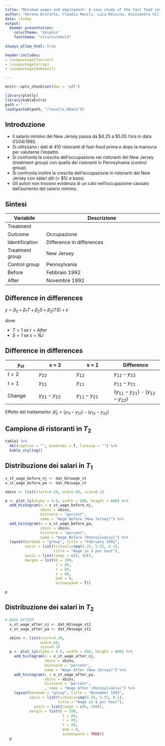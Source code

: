 ---
title: "Minimum wages and employment: A case study of the fast food industry in New Jersey and Pennsylvania"
author: "Verena Brufatto, Claudia Manili, Luca Messina, Alessandro Villa"
date: \today
output: 
  beamer_presentation:
    colortheme: "dolphin"
    fonttheme: "structurebold"
    
always_allow_html: true

header-includes:
- \usepackage{fourier} 
- \usepackage{array}
- \usepackage{makecell}

---

```{r setup, include=FALSE}
knitr::opts_chunk$set(dev = 'pdf')

library(plotly)
library(kableExtra)
path = "."
load(paste0(path, "/results.RData"))

```


## Introduzione

- Il salario minimo del New Jersey passa da \$4.25 a \$5.05 l'ora in data 01/04/1992.
- Si utilizzano i dati di 410 ristoranti di fast-food prima e dopo la manovra per valutarne l'impatto. 
- Si confronta la crescita dell'occupazione nei ristoranti del New Jersey (treatment group) con quella dei ristoranti in Pennsylvania (control group).
- Si confronta inoltre la crescita dell'occupazione in ristoranti del New Jersey con salari alti (> \$5) e bassi. 
- Gli autori non trovano evidenza di un calo nell'occupazione causato dall'aumento del salario minimo. 

## Sintesi

Variabile              | Descrizione
--------------------   | ------------------------------------------------------------
Treatment              |  \makecell{Variazione del salario minimo \\ del New Jersey in aprile 1992} 
Outcome                | Occupazione
Identification         | Difference in differences
Treatment group        | New Jersey
Control group          | Pennsylvania
Before                 | Febbraio 1992
After                  | Novembre 1992

## Difference in differences

$y = \beta_0 + \beta_1 T + \beta_2 S + \beta_3 (TS) + \varepsilon$

dove 

- $T = 1$ se $t = After$
- $S = 1$ se $s = NJ$

## Difference in differences

$y_{st}$       | s = 2             | s = 1             |  Difference
-------------- | ----------------- | ----------------- | ----------------------
$t = 2$        | $y_{22}$          | $y_{12}$          | $y_{12} - y_{22}$
$t = 1$        | $y_{21}$          | $y_{11}$          | $y_{11} - y_{21}$
Change         | $y_{21} - y_{22}$ | $y_{11} - y_{22}$ | $(y_{11} - y_{21})$ - $(y_{12} - y_{22})$

Effetto del trattamento: 
$\hat{\beta}_3 = (y_{11} - y_{21}) - (y_{12} - y_{22})$

## Campione di ristoranti in $T_2$

```{r eval=T, echo=F, include=T, message=F, warning=F}


table1 %>%
  kbl(caption = "", booktabs = T, linesep = "") %>%
  kable_styling() 

```


## Distribuzione dei salari in $T_1$

```{r eval=T, echo=F, include=T, message=F, warning=F, out.height="180%", out.width="170%"}

x_st_wage_before_nj <- dat_NJ$wage_st
x_st_wage_before_pa <- dat_PA$wage_st

xbins <- list(start=4.20, end=5.60, size=0.1)

p <- plot_ly(alpha = 0.6, width = 800, height = 800) %>%
  add_histogram(x = x_st_wage_before_nj, 
                xbins = xbins,
                histnorm = "percent", 
                name = "Wage Before (New Jersey)") %>%
  add_histogram(x = x_st_wage_before_pa, 
                xbins = xbins,
                histnorm = "percent",
                name = "Wage Before (Pennsylvania)") %>%
  layout(barmode = "group", title = "February 1992",
         xaxis = list(tickvals=seq(4.25, 5.55, 0.1),
                      title = "Wage in $ per hour"),
         yaxis = list(range = c(0, 50)),
         margin = list(b = 100, 
                       l = 80, 
                       r = 80, 
                       t = 80, 
                       pad = 0, 
                       autoexpand = T))

p


```


## Distribuzione dei salari in $T_2$

```{r eval=T, echo=F, include=T, message=F, warning=F, out.height="180%", out.width="170%"}

# WAGE AFTEER
  x_st_wage_after_nj <- dat_NJ$wage_st2
  x_st_wage_after_pa <- dat_PA$wage_st2

  xbins <- list(start=4.20,
                end=5.60,
                size=0.1)
  p <- plot_ly(alpha = 0.6, width = 800, height = 800) %>%
    add_histogram(x = x_st_wage_after_nj, 
                  xbins = xbins,
                  histnorm = "percent", 
                  name = "Wage After (New Jersey)") %>%
    add_histogram(x = x_st_wage_after_pa, 
                  xbins = xbins,
                  histnorm = "percent",
                  , name = "Wage After (Pennsylvania)") %>%
    layout(barmode = "group", title = "November 1992",
           xaxis = list(tickvals=seq(4.25, 5.55, 0.1),
                        title = "Wage in $ per hour"),
             yaxis = list(range = c(0, 100)),
           margin = list(b = 100, 
                          l = 80, 
                          r = 80, 
                          t = 80, 
                          pad = 0, 
                          autoexpand = TRUE))
  p

```


